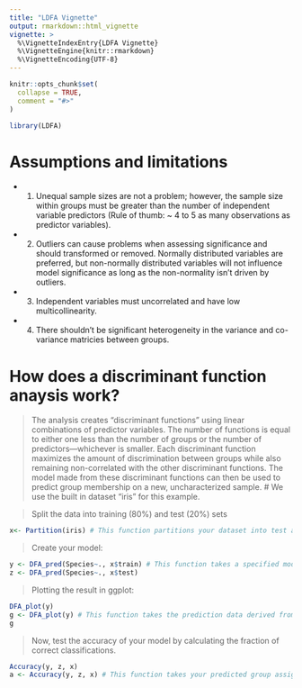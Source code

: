 ```yaml
---
title: "LDFA Vignette"
output: rmarkdown::html_vignette
vignette: >
  %\VignetteIndexEntry{LDFA Vignette}
  %\VignetteEngine{knitr::rmarkdown}
  %\VignetteEncoding{UTF-8}
---
```


```r
knitr::opts_chunk$set(
  collapse = TRUE,
  comment = "#>"
)
```

```r
library(LDFA)
```

# Assumptions and limitations

* 1) Unequal sample sizes are not a problem; however, the sample size within groups must be greater than the number of independent variable predictors (Rule of thumb: ~ 4 to 5 as many observations as predictor variables).

* 2) Outliers can cause problems when assessing significance and should transformed or removed. Normally distributed variables are preferred, but non-normally distributed variables will not influence model significance as long as the non-normality isn't driven by outliers.

* 3) Independent variables must uncorrelated and have low multicollinearity. 

* 4) There shouldn't be significant heterogeneity in the variance and co-variance matricies between groups. 

# How does a discriminant function anaysis work?

> The analysis creates "discriminant functions" using linear combinations of predictor variables. The number of functions is equal to either one less than the number of groups or the number of predictors—whichever is smaller. Each discriminant function maximizes the amount of discrimination between groups while also remaining non-correlated with the other discriminant functions. The model made from these discriminant functions can then be used to predict group membership on a new, uncharacterized sample.
# We use the built in dataset "iris" for this example.

> Split the data into training (80%) and test (20%) sets

```r
x<- Partition(iris) # This function partitions your dataset into test and training subsets at a ratio of 20% to 80% as the default. You should store this in a separate variable which will keep two lists associated witht the test and training data.
```

> Create your model:

```r
y <- DFA_pred(Species~., x$train) # This function takes a specified model (your groups ~ predictor variables) and then uses that model to predict group membership of you specified data. In this case we have specified the training data.
z <- DFA_pred(Species~., x$test)
```

> Plotting the result in ggplot:

```r
DFA_plot(y)
g <- DFA_plot(y) # This function takes the prediction data derived from the DFA_pred function and plots it using ggplot.
g
```

> Now, test the accuracy of your model by calculating the fraction of correct classifications.

```r
Accuracy(y, z, x)
a <- Accuracy(y, z, x) # This function takes your predicted group assignments of the training and test data and compares it to the actual group assignments. It then takes the mean to show the porpotion correct for each dataset. 
```
